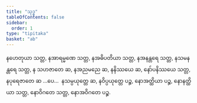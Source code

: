 ```yaml
---
title: "သုဒ္ဓ"
tableOfContents: false
sidebar:
  order: 1
type: "tipitaka"
basket: "ab"
---
```



<DynamicBreadcrumb />

<Division number="223">

<Paragraph number="4578">
နဟေတုယာ သတ္တ, နအာရမ္မဏေ သတ္တ, နအဓိပတိယာ သတ္တ, နအနန္တရေ သတ္တ, နသမနန္တရေ သတ္တ, န သဟဇာတေ ဆ, နအညမညေ ဆ, နနိဿယေ ဆ, နော်ပနိဿယေ သတ္တ, နပုရေဇာတေ ဆ …ပေ…  နသမ္ပယုတ္တေ ဆ, နဝိပ္ပယုတ္တေ ပဉ္စ, နောအတ္ထိယာ ပဉ္စ, နောနတ္ထိယာ သတ္တ, နောဝိဂတေ သတ္တ, နောအဝိဂတေ ပဉ္စ.
</Paragraph>
</Division>